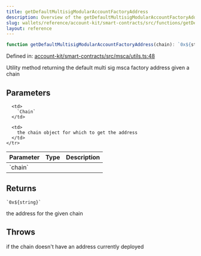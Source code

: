 ```yaml
---
title: getDefaultMultisigModularAccountFactoryAddress
description: Overview of the getDefaultMultisigModularAccountFactoryAddress function
slug: wallets/reference/account-kit/smart-contracts/src/functions/getDefaultMultisigModularAccountFactoryAddress
layout: reference
---
```


```ts
function getDefaultMultisigModularAccountFactoryAddress(chain): `0x${string}`;
```

Defined in: [account-kit/smart-contracts/src/msca/utils.ts:48](https://github.com/alchemyplatform/aa-sdk/blob/e3c1a23e6e03f44bf2db3afddb97a91b175cba58/account-kit/smart-contracts/src/msca/utils.ts#L48)

Utility method returning the default multi sig msca factory address given a chain

## Parameters

<table>
  <thead>
    <tr>
      <th align="left">Parameter</th>
      <th align="left">Type</th>
      <th align="left">Description</th>
    </tr>
  </thead>

  <tbody>
    <tr>
      <td>
        `chain`
      </td>

      <td>
        `Chain`
      </td>

      <td>
        the chain object for which to get the address
      </td>
    </tr>

  </tbody>
</table>

## Returns

`` `0x${string}` ``

the address for the given chain

## Throws

if the chain doesn't have an address currently deployed
